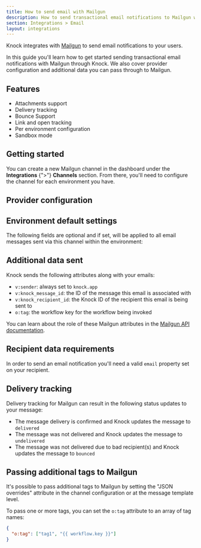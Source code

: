 ```yaml
---
title: How to send email with Mailgun
description: How to send transactional email notifications to Mailgun with Knock.
section: Integrations > Email
layout: integrations
---
```


Knock integrates with [Mailgun](https://mailgun.com/) to send email notifications to your users.

In this guide you'll learn how to get started sending transactional email notifications with Mailgun through Knock. We also cover provider configuration and additional data you can pass through to Mailgun.

## Features

- Attachments support
- Delivery tracking
- Bounce Support
- Link and open tracking
- Per environment configuration
- Sandbox mode

## Getting started

You can create a new Mailgun channel in the dashboard under the **Integrations** {">"} **Channels** section. From there, you'll need to configure the channel for each environment you have.

## Provider configuration

<Attributes>
  <Attribute
    name="API key"
    type="string*"
    description="The public API key for your Mailgun account"
  />
  <Attribute
    name="Domain"
    type="string*"
    description="The sending domain for your Mailgun account"
  />
  <Attribute
    name="Region"
    type="enum*"
    description="The sending region (US or EU) for your Mailgun account"
  />
  <Attribute
    name="Open tracking"
    type="boolean"
    description="Should the provider track opens on their service?"
  />
  <Attribute
    name="Link tracking"
    type="boolean"
    description="Should the provider track link clicks on their service?"
  />
  <Attribute
    name="From email address"
    type="string | liquid*"
    description="The sender email address (can use Liquid tags)"
  />
  <Attribute
    name="From name"
    type="string | liquid"
    description="The sender name (can use Liquid tags)"
  />
</Attributes>

## Environment default settings

The following fields are optional and if set, will be applied to all email messages sent via this channel within the environment:

<Attributes>
  <Attribute
    name="Reply-to address"
    type="string | liquid"
    description="The reply-to email address (can use Liquid tags)"
  />
  <Attribute
    name="CC address"
    type="string | liquid"
    description="The cc email address (can use Liquid tags)"
  />
  <Attribute
    name="BCC address"
    type="string | liquid"
    description="The bcc email address (can use Liquid tags)"
  />
  <Attribute
    name="JSON overrides"
    type="string | liquid"
    description="Provider API's paramater overrides"
  />
</Attributes>

## Additional data sent

Knock sends the following attributes along with your emails:

- `v:sender`: always set to `knock.app`
- `v:knock_message_id`: the ID of the message this email is associated with
- `v:knock_recipient_id`: the Knock ID of the recipient this email is being sent to
- `o:tag`: the workflow key for the workflow being invoked

You can learn about the role of these Mailgun attributes in the [Mailgun API documentation](https://documentation.mailgun.com/en/latest/quickstart.html).

## Recipient data requirements

In order to send an email notification you'll need a valid `email` property set on your recipient.

## Delivery tracking

Delivery tracking for Mailgun can result in the following status updates to your message:

- The message delivery is confirmed and Knock updates the message to `delivered`
- The message was not delivered and Knock updates the message to `undelivered`
- The message was not delivered due to bad recipient(s) and Knock updates the message to `bounced`

## Passing additional tags to Mailgun

It's possible to pass additional tags to Mailgun by setting the "JSON overrides" attribute in the channel configuration or at the message template level.

To pass one or more tags, you can set the `o:tag` attribute to an array of tag names:

```json
{
  "o:tag": ["tag1", "{{ workflow.key }}"]
}
```
